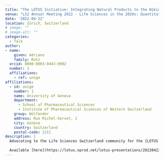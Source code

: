 ```yaml
---
title: "The LOTUS Initiative: Integrating Natural Products to the Wikidata Knowledge Base"
venue: "LS2 Annual Meeting 2022 - Life Sciences in the 2020s: Quantitation, Integration and Prediction"
date: '2022-04-22'
location: Zürich, Switzerland
# image: ""
# image-alt: ""
categories:
  - Talk
author: 
- name: 
    given: Adriano 
    family: Rutz
  orcid: 0000-0003-0443-9902
  number: 1
  affiliations:
    - ref: unige
affiliations:
  - id: unige
    number: 1
    name: University of Geneva
    department: 
      - School of Pharmaceutical Sciences
      - Institute of Pharmaceutical Sciences of Western Switzerland
    group: Wolfender
    address: Rue Michel-Servet, 1
    city: Geneva
    country: Switzerland
    postal-code: 1211
description: |
  Advocating to the Life Sciences Switzerland community for the [LOTUS initiative](https://lotus.nprod.net/).
  
  Available [here](https://lotus.nprod.net/lotus-presentations/20220422_ls2/20220422_ls2-talk.pdf).
---
```

